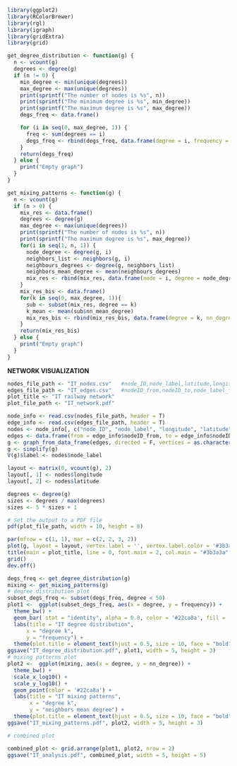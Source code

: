 ```r
library(ggplot2)
library(RColorBrewer)
library(rgl)
library(igraph)
library(gridExtra)
library(grid)

get_degree_distribution <- function(g) {
  n <- vcount(g)
  degrees <- degree(g)
  if (n != 0) {
    min_degree <- min(unique(degrees))
    max_degree <- max(unique(degrees))
    print(sprintf("The number of nodes is %s", n))
    print(sprintf("The minimum degree is %s", min_degree))
    print(sprintf("The maximum degree is %s", max_degree))
    degs_freq <- data.frame()

    for (i in seq(0, max_degree, 1)) {
      freq <- sum(degrees == i)
      degs_freq <- rbind(degs_freq, data.frame(degree = i, frequency = freq))
    }
    return(degs_freq)
  } else {
    print("Empty graph")
  }
}

get_mixing_patterns <- function(g) {
  n <- vcount(g)
  if (n > 0) {
    mix_res <- data.frame()
    degrees <- degree(g)
    max_degree <- max(unique(degrees))
    print(sprintf("The number of nodes is %s", n))
    print(sprintf("The maximum degree is %s", max_degree))
    for(i in seq(1, n, 1)) {
      node_degree <- degree(g, i)
      neighbors_list <- neighbors(g, i)
      neighbours_degrees <- degree(g, neighbors_list)
      neighbors_mean_degree <- mean(neighbours_degrees)
      mix_res <- rbind(mix_res, data.frame(node = i, degree = node_degree, nn_mean_degree = neighbors_mean_degree))
    }
    mix_res_bis <- data.frame()
    for(k in seq(0, max_degree, 1)){
      sub <- subset(mix_res, degree == k)
      k_mean <- mean(sub$nn_mean_degree)
      mix_res_bis <- rbind(mix_res_bis, data.frame(degree = k, nn_degree = k_mean))
    }
    return(mix_res_bis)
  } else {
    print("Empty graph")
  }
}
```

**NETWORK VISUALIZATION**


```r
nodes_file_path <- "IT_nodes.csv"   #node_ID,node_label,latitude,longitude,country_name,country_IS03
edges_file_path <- "IT_edges.csv"   #nodeID_from,nodeID_to,node_label_from,node_label_to
plot_title <- "IT railway network"
plot_file_path <- "IT_network.pdf"
```

```r
node_info <- read.csv(nodes_file_path, header = T)
edge_info <- read.csv(edges_file_path, header = T)
nodes <- node_info[, c("node_ID", "node_label", "longitude", "latitude")]
edges <- data.frame(from = edge_info$nodeID_from, to = edge_info$nodeID_to)
g <- graph_from_data_frame(edges, directed = F, vertices = as.character(nodes$node_ID))
g <- simplify(g)
V(g)$label <- nodes$node_label
```

```r
layout <- matrix(0, vcount(g), 2)
layout[, 1] <- nodes$longitude
layout[, 2] <- nodes$latitude

degrees <- degree(g)
sizes <- degrees / max(degrees)
sizes <- 5 * sizes + 1

# Set the output to a PDF file
pdf(plot_file_path, width = 10, height = 8)

par(mfrow = c(1, 1), mar = c(2, 2, 3, 2))
plot(g, layout = layout, vertex.label = '', vertex.label.color = '#3b3a3a',  vertex.color = '#00cf5a', vertex.frame.color = '#005525', edge.color = '#003a24', vertex.size = sizes, edge.width = 1, edge.curved = 0.3, bg = '#bebebe0c')
title(main = plot_title, line = 0, font.main = 2, col.main = "#3b3a3a", adj = 0.5)
grid()
dev.off()
```


```r
degs_freq <- get_degree_distribution(g)
mixing <- get_mixing_patterns(g)
# degree distribution plot
subset_degs_freq <- subset(degs_freq, degree < 50)
plot1 <-  ggplot(subset_degs_freq, aes(x = degree, y = frequency)) +
  theme_bw() +
  geom_bar( stat = "identity", alpha = 0.8, color = '#22ca8a', fill = '#22ca8a') +
  labs(title = "IT degree distribution",
      x = "degree k",
      y = "frequency") +
  theme(plot.title = element_text(hjust = 0.5, size = 10, face = "bold"))
ggsave("IT_degree_distribution.pdf", plot1, width = 5, height = 3)
# mixing patterns plot
plot2 <-  ggplot(mixing, aes(x = degree, y = nn_degree)) +
  theme_bw() +
  scale_x_log10() +
  scale_y_log10() +
  geom_point(color = '#22ca8a') +
  labs(title = "IT mixing patterns",
       x = "degree k",
       y = "neighbors mean degree") +
  theme(plot.title = element_text(hjust = 0.5, size = 10, face = "bold"))
ggsave("IT_mixing_patterns.pdf", plot2, width = 5, height = 3)

# combined plot

combined_plot <- grid.arrange(plot1, plot2, nrow = 2)
ggsave("IT_analysis.pdf", combined_plot, width = 5, height = 5)
```
